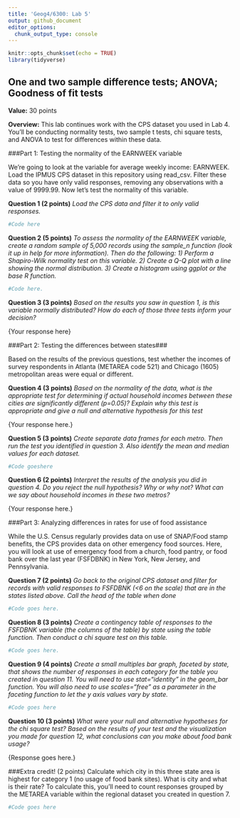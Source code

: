 ```yaml
---
title: 'Geog4/6300: Lab 5'
output: github_document
editor_options: 
  chunk_output_type: console
---
```


```r
knitr::opts_chunk$set(echo = TRUE)
library(tidyverse)
```

## One and two sample difference tests; ANOVA; Goodness of fit tests

**Value:** 30 points

**Overview:**
This lab continues work with the CPS dataset you used in Lab 4. You'll be conducting normality tests, two sample t tests, chi square tests, and ANOVA to test for differences within these data.

###Part 1: Testing the normality of the EARNWEEK variable

We're going to look at the variable for average weekly income: EARNWEEK. Load the IPMUS CPS dataset in this repository using read_csv. Filter these data so you have only valid responses, removing any observations with a value of 9999.99. Now let's test the normality of this variable.

**Question 1 (2 points)** _Load the CPS data and filter it to only valid responses._

```r
#Code here

```


**Question 2 (5 points)** _To assess the normality of the EARNWEEK variable, create a random sample of 5,000 records using the sample_n function (look it up in help for more information). Then do the following: 1) Perform a Shapiro-Wilk normality test on this variable. 2) Create a Q-Q plot with a line showing the normal distribution. 3) Create a histogram using ggplot or the base R function._

```r
#Code here.

```


**Question 3 (3 points)** _Based on the results you saw in question 1, is this variable normally distributed? How do each of those three tests inform your decision?_

{Your response here}

###Part 2: Testing the differences between states###

Based on the results of the previous questions, test whether the incomes of survey respondents in Atlanta (METAREA code 521) and Chicago (1605) metropolitan areas were equal or different.

**Question 4 (3 points)** _Based on the normality of the data, what is the appropriate test for determining if actual household incomes between these cities are significantly different (p=0.05)? Explain why this test is appropriate and give a null and alternative hypothesis for this test_

{Your response here.}

**Question 5 (3 points)** _Create separate data frames for each metro. Then run the test you identified in question 3. Also identify the mean and median values for each dataset._

```r
#Code goeshere
```


**Question 6 (2 points)** _Interpret the results of the analysis you did in question 4. Do you reject the null hypothesis? Why or why not? What can we say about household incomes in these two metros?_

{Your response here.}

###Part 3: Analyzing differences in rates for use of food assistance

While the U.S. Census regularly provides data on use of SNAP/Food stamp benefits, the CPS provides data on other emergency food sources. Here, you will look at use of emergency food from a church, food pantry, or food bank over the last year (FSFDBNK) in New York, New Jersey, and Pennsylvania.

**Question 7 (2 points)** _Go back to the original CPS dataset and filter for records with valid responses to FSFDBNK (<6 on the scale) that are in the states listed above. Call the head of the table when done_

```r
#Code goes here.
```


**Question 8 (3 points)** _Create a contingency table of responses to the FSFDBNK variable (the columns of the table) by state using the table function. Then conduct a chi square test on this table._

```r
#Code goes here.
```

**Question 9 (4 points)** _Create a small multiples bar graph, faceted by state, that shows the number of responses in each category for the table you created in question 11. You will need to use stat="identity" in the geom_bar function. You will also need to use scales="free" as a parameter in the faceting function to let the y axis values vary by state._

```r
#Code goes here
```

**Question 10 (3 points)** _What were your null and alternative hypotheses for the chi square test? Based on the results of your test and the visualization you made for question 12, what conclusions can you make about food bank usage? _

{Response goes here.}

###Extra credit! (2 points)
Calculate which city in this three state area is highest for category 1 (no usage of food bank sites). What is city and what is their rate? To calculate this, you'll need to count responses grouped by the METAREA variable within the regional dataset you created in question 7.

```r
#Code goes here
```

